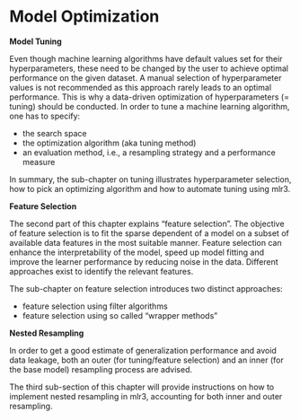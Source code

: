 # Model Optimization {#model-optim}

**Model Tuning**

Even though machine learning algorithms have default values set for their hyperparameters, these need to be changed by the user to achieve optimal performance on the given dataset.
A manual selection of hyperparameter values is not recommended as this approach rarely leads to an optimal performance.
This is why a data-driven optimization of hyperparameters (= tuning) should be conducted.
In order to tune a machine learning algorithm, one has to specify:

- the search space
- the optimization algorithm (aka tuning method)
- an evaluation method, i.e., a resampling strategy and a performance measure

In summary, the sub-chapter on tuning illustrates hyperparameter selection, how to pick an optimizing algorithm and how to automate tuning using mlr3.

**Feature Selection** 

The second part of this chapter explains "feature selection".
The objective of feature selection is to fit the sparse dependent of a model on a subset of available data features in the most suitable manner.
Feature selection can enhance the interpretability of the model, speed up model fitting and improve the learner performance by reducing noise in the data.
Different approaches exist to identify the relevant features.

The sub-chapter on feature selection introduces two distinct approaches: 

- feature selection using filter algorithms
- feature selection using so called "wrapper methods"

**Nested Resampling**

In order to get a good estimate of generalization performance and avoid data leakage, both an outer (for tuning/feature selection) and an inner (for the base model) resampling process are advised.


The third sub-section of this chapter will provide instructions on how to implement nested resampling in mlr3, accounting for both inner and outer resampling.
